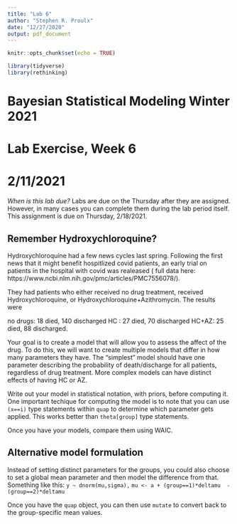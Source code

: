 ```yaml
---
title: "Lab 6"
author: "Stephen R. Proulx"
date: "12/27/2020"
output: pdf_document
---
```


```r
knitr::opts_chunk$set(echo = TRUE)

library(tidyverse)
library(rethinking)
```
# Bayesian Statistical Modeling Winter 2021
# Lab Exercise, Week 6
# 2/11/2021

*When is this lab due?* Labs are due on the Thursday after they are assigned. However, in many cases you can complete them during the lab period itself.   This assignment is due on Thursday, 2/18/2021.  

## Remember Hydroxychloroquine?
Hydroxychloroquine had a few news cycles last spring. Following the first news that it might benefit hospitlized covid patients, an early trial on patients in the hospital with covid was realeased  ( full data here: https://www.ncbi.nlm.nih.gov/pmc/articles/PMC7556078/). 

They had patients who either received no drug treatment, received Hydroxychloroquine, or Hydroxychloroquine+Azithromycin. The results were

no drugs: 18 died, 140 discharged 
HC : 27 died, 70 discharged
HC+AZ: 25 died, 88 discharged. 

Your goal is to create a model that will allow you to assess the affect of the drug. To do this, we will want to create multiple models that differ in how many parameters they have. The "simplest" model should have one parameter describing the probability of death/discharge for all patients, regardless of drug treatment. More complex models can have distinct effects of having HC or AZ. 

Write out your model in statistical notation, with priors, before computing it. One important techique for computing the model is to note that you can use `(x==i)` type statements within `quap` to determine which parameter gets applied. This works better than `theta[group]` type statements.

Once you have your models, compare them using WAIC. 





## Alternative model formulation
Instead of setting distinct parameters for the groups, you could also choose to set a global mean parameter and then model the difference from that. Something like this:
`y ~ dnorm(mu,sigma),`
`mu <- a + (group==1)*deltamu  - (group==2)*deltamu`


Once you have the `quap` object, you can then use `mutate` to convert back to the group-specific mean values. 

 
